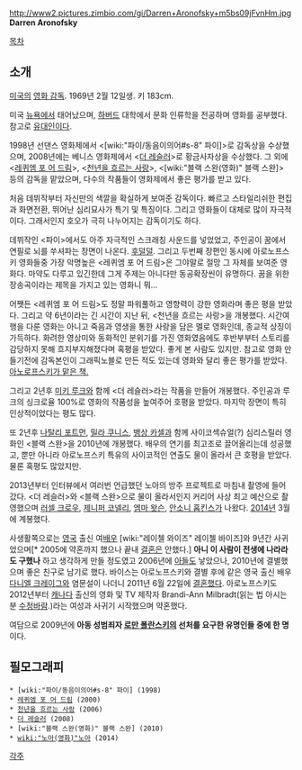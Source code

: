 http://www2.pictures.zimbio.com/gi/Darren+Aronofsky+m5bs09jFvnHm.jpg
'''Darren Aronofsky'''

[[목차]]
== 소개 ==
[[미국]]의 [[영화 감독]]. 1969년 2월 12일생. 키 183cm.

미국 [[뉴욕]]에서 태어났으며, [[하버드]] 대학에서 문화 인류학을 전공하며 영화를 공부했다. 참고로 [[유대인]]이다.

1998년 선댄스 영화제에서 <[wiki:"파이/동음이의어#s-8" 파이]>로 감독상을 수상했으며, 2008년에는 베니스 영화제에서 <[[더 레슬러]]>로 황금사자상을 수상했다. 그 외에 <[[레퀴엠 포 어 드림]]>, <[[천년을 흐르는 사랑]]>, <[wiki:"블랙 스완(영화)" 블랙 스완]> 등의 감독을 맡았으며, 다수의 작품들이 영화제에서 좋은 평가를 받고 있다.

처음 데뷔작부터 자신만의 색깔을 확실하게 보여준 감독이다. 빠르고 스타일리쉬한 편집과 화면전환, 뛰어난 심리묘사가 특기 및 특징이다. 그리고 영화들이 대체로 많이 자극적이다. 그래서인지 호오가 극히 나누어지는 감독이기도 하다.

데뷔작인 <파이>에서도 아주 자극적인 스크래칭 사운드를 넣었었고, 주인공이 꿈에서 연필로 뇌를 쑤셔파는 장면이 나온다. [[후덜덜]]. 그리고 두번째 장편인 동시에 아로노프스키 영화들중 가장 악명높은 <레퀴엠 포 어 드림>은 그야말로 절망 그 자체를 보여준 영화다. 마약도 다루고 있긴한데 그게 주제는 아니다만 동공확장씬이 유명하다. 꿈을 위한 장송곡이라는 제목을 가지고 있는 영화니 뭐...

어쨋든 <레퀴엠 포 어 드림>도 정말 파워풀하고 영향력이 강한 영화라며 좋은 평을 받았다. 그리고 약 6년이라는 긴 시간이 지난 뒤, <천년을 흐르는 사랑>을 개봉했다. 시간여행을 다룬 영화는 아니고 죽음과 영생을 통한 사랑을 담은 멜로 영화인데, 종교적 상징이 가득하다. 화려한 영상미와 동화적인 분위기를 가진 영화였음에도 후반부부터 스토리를 감당하지 못해 흐지부지해졌다며 혹평을 받았다. 좋게 본 사람도 있지만. 참고로 영화 만들기전에 감독본인이 그래픽노블로 만든 적도 있는데 영화와 달리 좋은 평가를 받았다. [http://www.amazon.com/Fountain-Darren-Aronofsky/dp/1401200583/ref=sr_1_1?s=books&ie=UTF8&qid=1346488986&sr=1-1&keywords=the+fountain 아노로프스키가 맡은 책.]

그리고 2년후 [[미키 루크]]와 함께 <더 레슬러>라는 작품을 만들어 개봉했다. 주인공과 루크의 싱크로율 100%로 영화의 작품성을 높여주어 호평을 받았다. 마지막 장면이 특히 인상적이었다는 평도 많다.

또 2년후 [[나탈리 포트먼]], [[밀라 쿠니스]], [[뱅상 카셀]]과 함께 사이코섹슈얼(?) 심리스릴러 영화인 <블랙 스완>을 2010년에 개봉했다. 배우의 연기를 최고조로 끌어올리는데 성공했고, 뿐만 아니라 아로노프스키 특유의 사이코적인 연출도 물이 올라서 큰 호평을 받았다. 물론 혹평도 많았지만.

2013년부터 인터뷰에서 여러번 언급했던 노아의 방주 프로젝트로 마침내 촬영에 들어갔다. <더 레슬러>와 <블랙 스완>으로 물이 올라서인지 커리어 사상 최고 예산으로 촬영했으며 [[러셀 크로우]], [[제니퍼 코넬리]], [[엠마 왓슨]], [[안소니 홉킨스]]가 나왔다. [[2014년]] 3월에 계봉했다.

사생활쪽으로는 [[영국]] 출신 여[[배우]] [wiki:"레이첼 와이즈" 레이첼 바이즈]와 9년간 사귀었으며[* 2005에 약혼까지 했으나 끝내 [[결혼]]은 안했다.] '''아니 이 사람이 전생에 나라라도 구했나''' 하고 생각하게 만들 정도였고 2006년에 [[아들]]도 낳았으나, 2010년에 결별했으며 좋은 친구로 남기로 했다. 바이스는 아로노프스키와 결별 후에 같은 영국 출신 배우 [[다니엘 크레이그]]와 염문설이 나더니 2011년 6월 22일에 [[결혼]]했다. 아로노프스키도 2012년부터 [[캐나다]] 출신의 영화 및 TV 제작자 Brandi-Ann Milbradt(읽는 법 아시는 분 [[수정바람]].)라는 여성과 사귀기 시작했으며 약혼했다.

여담으로 2009년에 '''아동 성범죄자 [[로만 폴란스키]]의 선처를 요구한 유명인들 중에 한 명'''이다.

== 필모그래피 ==
 * [wiki:"파이/동음이의어#s-8" 파이] (1998)
 * [[레퀴엠 포 어 드림]] (2000)
 * [[천년을 흐르는 사랑]] (2006)
 * [[더 레슬러]] (2008)
 * [wiki:"블랙 스완(영화)" 블랙 스완] (2010)
 * [[wiki:"노아(영화)"노아]] (2014)

[[각주]]
